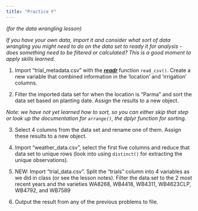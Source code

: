 ```yaml
---
title: "Practice F"
---
```


*(for the data wrangling lesson)*

*If you have your own data, import it and consider what sort of data wrangling you might need to do on the data set to ready it for analysis - does something need to be filtered or calculated? This is a good moment to apply skills learned. *

(@) Import "trial_metadata.csv" with the [***readr***](https://readr.tidyverse.org/) function `read_csv()`. Create a new variable that combined information in the 'location' and 'irrigation' columns.

(@) Filter the imported data set for when the location is "Parma" and sort the data set based on planting date. Assign the results to a new object.

*Note: we have not yet learned how to sort, so you can either skip that step or look up the documentation for `arrange()`, the dplyr function for sorting.* 

(@) Select 4 columns from the data set and rename one of them. Assign these results to a new object. 

(@) Import "weather_data.csv", select the first five columns and reduce that data set to unique rows (look into using `distinct()` for extracting the unique observations). 

(@) NEW: Import "trial_data.csv". Split the "trials" column into 4 variables as we did in class (or see the lesson notes). Filter the data set to the 2 most recent years and the varieties WA8268, WB4418, WB4311, WB4623CLP, WB4792, and WB7589


(@) Output the result from any of the previous problems to file. 


